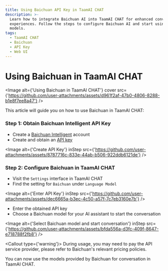 ```yaml
---
title: Using Baichuan API Key in TaamAI CHAT
description: >-
  Learn how to integrate Baichuan AI into TaamAI CHAT for enhanced conversational
  experiences. Follow the steps to configure Baichuan AI and start using its
  models.
tags:
  - TaamAI CHAT
  - Baichuan
  - API Key
  - Web UI
---
```


# Using Baichuan in TaamAI CHAT

<Image
  alt={'Using Baichuan in TaamAI CHAT'}
  cover
  src={'https://github.com/user-attachments/assets/d961f2af-47b0-4806-8288-b1e8f7ee8a47'}
/>

This article will guide you on how to use Baichuan in TaamAI CHAT:

<Steps>

### Step 1: Obtain Baichuan Intelligent API Key

- Create a [Baichuan Intelligent](https://platform.baichuan-ai.com/homePage) account
- Create and obtain an [API key](https://platform.baichuan-ai.com/console/apikey)

<Image
  alt={'Create API Key'}
  inStep
  src={'https://github.com/user-attachments/assets/8787716c-833e-44ab-b506-922ddb6121de'}
/>

### Step 2: Configure Baichuan in TaamAI CHAT

- Visit the `Settings` interface in TaamAI CHAT
- Find the setting for `Baichuan` under `Language Model`

<Image
  alt={'Enter API Key'}
  inStep
  src={'https://github.com/user-attachments/assets/dec6665a-b3ec-4c50-a57f-7c7eb3160e7b'}
/>

- Enter the obtained API key
- Choose a Baichuan model for your AI assistant to start the conversation

<Image
  alt={'Select Baichuan model and start conversation'}
  inStep
  src={'https://github.com/user-attachments/assets/bfda556a-d3fc-409f-8647-e718788f2fb8'}
/>

<Callout type={'warning'}>
  During usage, you may need to pay the API service provider, please refer to Baichuan's relevant
  pricing policies.
</Callout>

</Steps>

You can now use the models provided by Baichuan for conversation in TaamAI CHAT.
